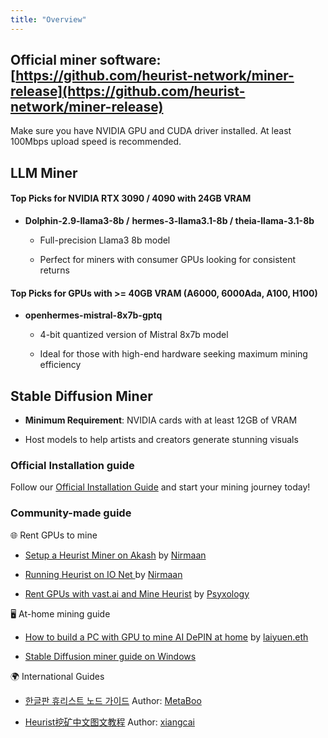 ```yaml
---
title: "Overview"
---
```


## Official miner software: [https://github.com/heurist-network/miner-release](https://github.com/heurist-network/miner-release)

Make sure you have NVIDIA GPU and CUDA driver installed. At least 100Mbps upload speed is recommended.

## LLM Miner

#### Top Picks for NVIDIA RTX 3090 / 4090 with 24GB VRAM

* **Dolphin-2.9-llama3-8b /** **hermes-3-llama3.1-8b / theia-llama-3.1-8b**

  * Full-precision Llama3 8b model

  * Perfect for miners with consumer GPUs looking for consistent returns

#### Top Picks for GPUs with >= 40GB VRAM (A6000, 6000Ada, A100, H100)

* **openhermes-mistral-8x7b-gptq**

  * 4-bit quantized version of Mistral 8x7b model

  * Ideal for those with high-end hardware seeking maximum mining efficiency

## Stable Diffusion Miner

* **Minimum Requirement**: NVIDIA cards with at least 12GB of VRAM

* Host models to help artists and creators generate stunning visuals

### Official Installation guide

Follow our [Official Installation Guide](https://github.com/heurist-network/miner-release) and start your mining journey today!

### Community-made guide

🌐 Rent GPUs to mine

* [Setup a Heurist Miner on Akash](https://mirror.xyz/0xC36A87666c505Fe695fc097d238725ff4d34877D/4aIgauH_MXe9oxYvUNgtaZIS0qcQdaXcZYBLbO3N8O4) by [Nirmaan](https://x.com/nirmaanai)

* [Running Heurist on IO Net ](https://mirror.xyz/0xC36A87666c505Fe695fc097d238725ff4d34877D/StMN0BAl-m6HHXWBU7_7QHovA6JUEsdiAvOw-PxnhCM)by [Nirmaan](https://x.com/nirmaanai)

* [Rent GPUs with vast.ai and Mine Heurist](https://x.com/Psyxology_/status/1775279211449573599) by [Psyxology](https://x.com/Psyxology_)

🖥️ At-home mining guide

* [How to build a PC with GPU to mine AI DePIN at home](https://x.com/0xlaiyuen/status/1781019016204853734) by [laiyuen.eth](https://x.com/0xlaiyuen)

* [Stable Diffusion miner guide on Windows](https://yaygrr.gitbook.io/huerist-miner-sd-windows-10-11-deployment-guide)

🌍 International Guides

* [한글판 휴리스트 노드 가이드](https://metaboo.tistory.com/68) Author: [MetaBoo](https://twitter.com/boojapresident)

* [Heurist挖矿中文图文教程](https://mirror.xyz/xiangcai.eth/YR4e514aHVNSWkzjjGqnP1Z-QmEE9d8_r6yXdpP-6to) Author: [xiangcai](https://twitter.com/xiangcai88)
